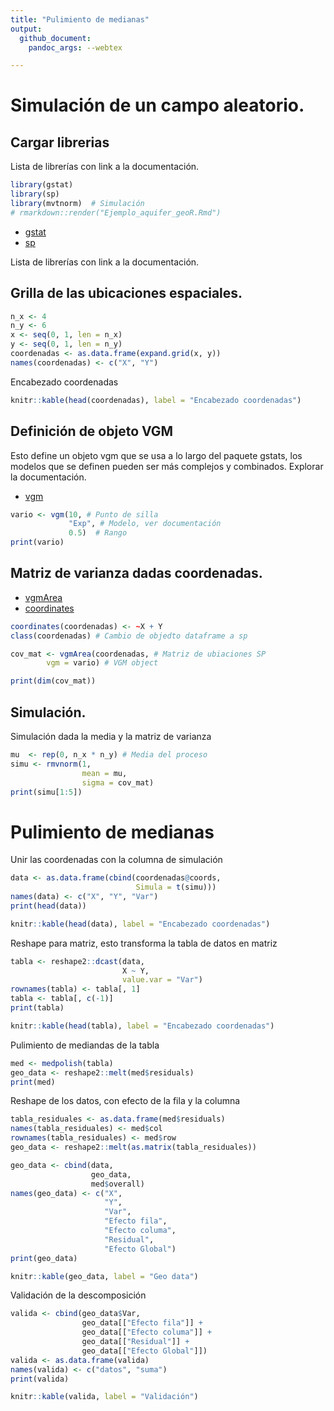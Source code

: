 ```yaml
---
title: "Pulimiento de medianas"
output:
  github_document:
    pandoc_args: --webtex

---
```



# Simulación de un campo aleatorio. 

## Cargar librerias

Lista de librerías con link a la documentación.

```r
library(gstat)
library(sp)
library(mvtnorm)  # Simulación
# rmarkdown::render("Ejemplo_aquifer_geoR.Rmd")
```
- [gstat](https://cran.r-project.org/web/packages/gstat/gstat.pdf)
- [sp](https://cran.r-project.org/web/packages/sp/sp.pdf)

Lista de librerías con link a la documentación.

## Grilla de las ubicaciones espaciales.
```r
n_x <- 4
n_y <- 6
x <- seq(0, 1, len = n_x)
y <- seq(0, 1, len = n_y)
coordenadas <- as.data.frame(expand.grid(x, y))
names(coordenadas) <- c("X", "Y")

```

Encabezado coordenadas
```r
knitr::kable(head(coordenadas), label = "Encabezado coordenadas")
```
## Definición de objeto VGM

Esto define un objeto vgm que se usa a lo largo del paquete gstats, los modelos que se definen pueden ser más complejos y combinados. Explorar
la documentación.

- [vgm](https://cran.r-project.org/web/packages/gstat/gstat.pdf#page=73)

```r
vario <- vgm(10, # Punto de silla
             "Exp", # Modelo, ver documentación
             0.5)  # Rango
print(vario)
```

## Matriz de varianza dadas coordenadas.

- [vgmArea](https://cran.r-project.org/web/packages/gstat/gstat.pdf#page=78)
- [coordinates](https://cran.r-project.org/web/packages/sp/sp.pdf#page=16)

```r
coordinates(coordenadas) <- ~X + Y
class(coordenadas) # Cambio de objedto dataframe a sp

cov_mat <- vgmArea(coordenadas, # Matriz de ubiaciones SP
        vgm = vario) # VGM object

print(dim(cov_mat))
```

## Simulación.

Simulación dada la media y la matriz de varianza
```r
mu  <- rep(0, n_x * n_y) # Media del proceso
simu <- rmvnorm(1,
                mean = mu,
                sigma = cov_mat)
print(simu[1:5])
```

# Pulimiento de medianas
Unir las coordenadas con la columna de simulación

```r
data <- as.data.frame(cbind(coordenadas@coords,
                            Simula = t(simu)))
names(data) <- c("X", "Y", "Var")
print(head(data))
```

```r
knitr::kable(head(data), label = "Encabezado coordenadas")
```

Reshape para matriz, esto transforma la tabla de datos en matriz
```r
tabla <- reshape2::dcast(data,
                         X ~ Y,
                         value.var = "Var")
rownames(tabla) <- tabla[, 1]
tabla <- tabla[, c(-1)]
print(tabla)
```

```r
knitr::kable(head(tabla), label = "Encabezado coordenadas")
```

Pulimiento de mediandas de la tabla

```r
med <- medpolish(tabla)
geo_data <- reshape2::melt(med$residuals)
print(med)

```
Reshape de los datos, con efecto de la fila y la columna

```r
tabla_residuales <- as.data.frame(med$residuals)
names(tabla_residuales) <- med$col
rownames(tabla_residuales) <- med$row
geo_data <- reshape2::melt(as.matrix(tabla_residuales))

geo_data <- cbind(data,
                  geo_data,
                  med$overall)
names(geo_data) <- c("X",
                     "Y",
                     "Var",
                     "Efecto fila",
                     "Efecto columa",
                     "Residual",
                     "Efecto Global")
print(geo_data)
```

```r
knitr::kable(geo_data, label = "Geo data")
```

Validación de la descomposición

```r
valida <- cbind(geo_data$Var,
                geo_data[["Efecto fila"]] +
                geo_data[["Efecto columa"]] +
                geo_data[["Residual"]] +
                geo_data[["Efecto Global"]])
valida <- as.data.frame(valida)
names(valida) <- c("datos", "suma")
print(valida)
```

```r
knitr::kable(valida, label = "Validación")
```
